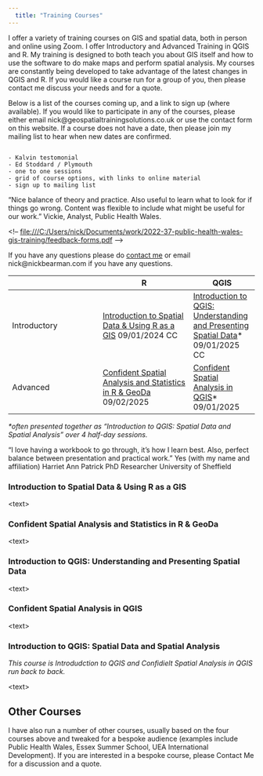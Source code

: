 ```yaml
---
  title: "Training Courses"
---
```


I offer a variety of training courses on GIS and spatial data, both in person and online using Zoom. I offer Introductory and Advanced Training in QGIS and R. My training is designed to both teach you about GIS itself and how to use the software to do make maps and perform spatial analysis. My courses are constantly being developed to take advantage of the latest changes in QGIS and R. If you would like a course run for a group of you, then please contact me discuss your needs and for a quote.

Below is a list of the courses coming up, and a link to sign up (where available). If you would like to participate in any of the courses, please either email nick\@geospatialtrainingsolutions.co.uk or use the contact form on this website. If a course does not have a date, then please join my mailing list to hear when new dates are confirmed.

```         

- Kalvin testomonial
- Ed Stoddard / Plymouth
- one to one sessions
- grid of course options, with links to online material
- sign up to mailing list
```

"Nice balance of theory and practice. Also useful to learn what to look for if things go wrong. Content was flexible to include what might be useful for our work." Vickie, Analyst, Public Health Wales.

\<!-- <file:///C:/Users/nick/Documents/work/2022-37-public-health-wales-gis-training/feedback-forms.pdf> –\>

If you have any questions please do [contact me]() or email nick\@nickbearman.com if you have any questions.

|              | R                                                                   | QGIS                                                                              |
|---------------------------|---------------------------|-------------------|
| Introductory | [Introduction to Spatial Data & Using R as a GIS] 09/01/2024 CC     | [Introduction to QGIS: Understanding and Presenting Spatial Data]\* 09/01/2025 CC |
| Advanced     | [Confident Spatial Analysis and Statistics in R & GeoDa] 09/02/2025 | [Confident Spatial Analysis in QGIS]\* 09/01/2025                                 |

*\*often presented together as "Introduction to QGIS: Spatial Data and Spatial Analysis" over 4 half-day sessions.*

"I love having a workbook to go through, it's how I learn best. Also, perfect balance between presentation and practical work." Yes (with my name and affiliation) Harriet Ann Patrick PhD Researcher University of Sheffield

### Introduction to Spatial Data & Using R as a GIS

<existing text>

\<text\>

### Confident Spatial Analysis and Statistics in R & GeoDa

<existing text>

\<text\>

### Introduction to QGIS: Understanding and Presenting Spatial Data

\<text\>

### Confident Spatial Analysis in QGIS

\<text\>

### Introduction to QGIS: Spatial Data and Spatial Analysis

*This course is Introdudction to QGIS and Confidielt Spatial Analysis in QGIS run back to back.*

\<text\>

## Other Courses

I have also run a number of other courses, usually based on the four courses above and tweaked for a bespoke audience (examples include Public Health Wales, Essex Summer School, UEA International Development). If you are interested in a bespoke course, please Contact Me for a discussion and a quote.
